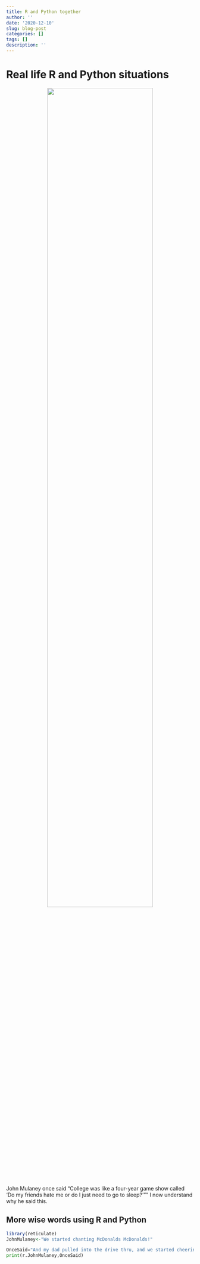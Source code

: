 ```yaml
---
title: R and Python together
author: ''
date: '2020-12-10'
slug: blog-post
categories: []
tags: []
description: ''
---
```


# Real life R and Python situations 

<center>
![](/post/2020-12-10-blog-post_files/maxresdefault.jpg){width=75% height=75%}
</center> 

John Mulaney once said "College was like a four-year game show called 'Do my friends hate me or do I just need to go to sleep?'"" I now understand why he said this. 

## More wise words using R and Python 

 
```r
library(reticulate)
JohnMulaney<-"We started chanting McDonalds McDonalds!"
```


```python
OnceSaid="And my dad pulled into the drive thru, and we started cheering and then he ordered one black coffee for himself and kept driving"
print(r.JohnMulaney,OnceSaid)
```

